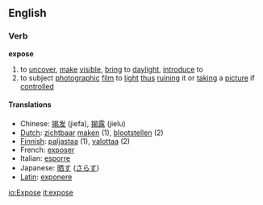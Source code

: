 ==English==
===Verb===
'''expose'''

#to [[uncover]], [[make]] [[visible]], [[bring]] to [[daylight]], [[introduce]] to
#to subject [[photograph]]ic [[film]] to [[light]] [[thus]] [[ruin]]ing it or [[take|taking]] a [[picture]] if [[control]]led

====Translations====
*Chinese: [[揭发]] (jiefa), [[揭露]] (jielu)
*[[Dutch]]: [[zichtbaar]] [[maken]] (1), [[blootstellen]] (2)
*[[Finnish]]: [[paljastaa]] (1), [[valottaa]] (2)
*French: [[exposer]]
*Italian: [[esporre]]
*Japanese: [[晒す]] ([[さらす]])
*[[Latin]]: [[exponere]]

[[io:Expose]]
[[it:expose]]